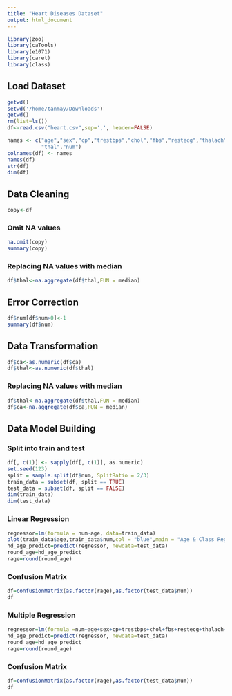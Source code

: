 ```yaml
---
title: "Heart Diseases Dataset"
output: html_document
---
```


```r
library(zoo)
library(caTools)
library(e1071)
library(caret)
library(class)
```


## Load Dataset
```r
getwd()
setwd('/home/tanmay/Downloads')
getwd()
rm(list=ls())
df<-read.csv("heart.csv",sep=',', header=FALSE)

names <- c("age","sex","cp","trestbps","chol","fbs","restecg","thalach","exang","oldpeak","slope","ca",
           "thal","num")
colnames(df) <- names
names(df)
str(df)
dim(df)
```

## Data Cleaning
```r
copy<-df
```
### Omit NA values
```r
na.omit(copy)
summary(copy)
```
### Replacing NA values with median
```r
df$thal<-na.aggregate(df$thal,FUN = median)
```

## Error Correction
```r
df$num[df$num>0]<-1
summary(df$num)
```

## Data Transformation 
```r
df$ca<-as.numeric(df$ca)
df$thal<-as.numeric(df$thal)
```
### Replacing NA values with median
```r
df$thal<-na.aggregate(df$thal,FUN = median)
df$ca<-na.aggregate(df$ca,FUN = median)
```

## Data Model Building
### Split into train and test
```r
df[, c(1)] <- sapply(df[, c(1)], as.numeric)
set.seed(123)
split = sample.split(df$num, SplitRatio = 2/3)
train_data = subset(df, split == TRUE)
test_data = subset(df, split == FALSE)
dim(train_data)
dim(test_data)
```
### Linear Regression
```r
regressor=lm(formula = num~age, data=train_data)
plot(train_data$age,train_data$num,col = "blue",main = "Age & Class Regression",abline(regressor,cex = 1.3,pch = 16,xlab = "Class",ylab = "Age"))
hd_age_predict=predict(regressor, newdata=test_data)
round_age=hd_age_predict
rage=round(round_age)
```
### Confusion Matrix
```r
df=confusionMatrix(as.factor(rage),as.factor(test_data$num))
df
```
### Multiple Regression
```r
regressor=lm(formula =num~age+sex+cp+trestbps+chol+fbs+restecg+thalach+exang+oldpeak+slope,data=train_data)
hd_age_predict=predict(regressor, newdata=test_data)
round_age=hd_age_predict
rage=round(round_age)
```
### Confusion Matrix
```r
df=confusionMatrix(as.factor(rage),as.factor(test_data$num))
df
```
